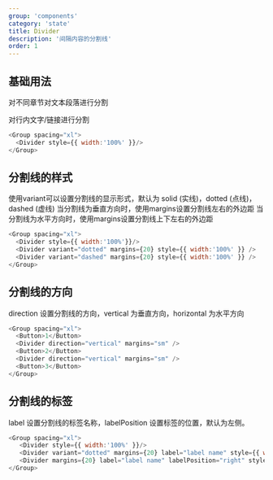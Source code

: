 ```yaml
---
group: 'components'
category: 'state'
title: Divider
description: '间隔内容的分割线'
order: 1
---
```


## 基础用法

对不同章节对文本段落进行分割

对行内文字/链接进行分割


```js live=true
<Group spacing="xl">
  <Divider style={{ width:'100%' }}/>
</Group>
```

## 分割线的样式
使用variant可以设置分割线的显示形式，默认为 solid (实线)，dotted (点线)，dashed (虚线)
当分割线为垂直方向时，使用margins设置分割线左右的外边距
当分割线为水平方向时，使用margins设置分割线上下左右的外边距

```js live=true
<Group spacing="xl">
  <Divider style={{ width:'100%'}}/>
  <Divider variant="dotted" margins={20} style={{ width:'100%' }} />
  <Divider variant="dashed" margins={20} style={{ width:'100%' }} />
</Group>
```

## 分割线的方向

direction 设置分割线的方向，vertical 为垂直方向，horizontal 为水平方向

```js live=true
<Group spacing="xl">
  <Button>1</Button>
  <Divider direction="vertical" margins="sm" />
  <Button>2</Button>
  <Divider direction="vertical" margins="sm" />
  <Button>3</Button>
</Group>
```

## 分割线的标签

label 设置分割线的标签名称，labelPosition 设置标签的位置，默认为左侧。

```js live=true
<Group spacing="xl">
   <Divider style={{ width:'100%' }}/>
   <Divider variant="dotted" margins={20} label="label name" style={{ width:'100%' }}/>
   <Divider margins={20} label="label name" labelPosition="right" style={{ width:'100%' }}/>
</Group>
```
